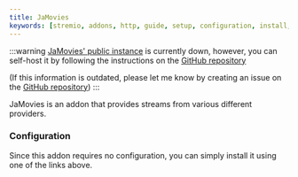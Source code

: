 ```yaml
---
title: JaMovies
keywords: [stremio, addons, http, guide, setup, configuration, install, link]
---
```



<StremioAddonButtons id="jamovies" manifest="https://eja-addon.vercel.app/manifest.json" configurable={true} configurationRequired={false} configureAtBase={false} source="https://github.com/ejatapibeda/JaMovies/"/> 

:::warning
[JaMovies' public instance](https://eja-addon.vercel.app/) is currently down, however, you can self-host it by following the instructions on the [GitHub repository](https://github.com/ejatapibeda/JaMovies?tab=readme-ov-file#self-hosting-on-vercel)

(If this information is outdated, please let me know by creating an issue on the [GitHub repository](https://github.com/Viren070/guides))
:::

JaMovies is an addon that provides streams from various different providers.

<h3>Configuration</h3>

Since this addon requires no configuration, you can simply install it using one of the links above.
